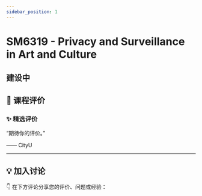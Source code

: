 ```yaml
---
sidebar_position: 1
---
```



# SM6319 - Privacy and Surveillance in Art and Culture

## 建设中

## **💬 课程评价**

### ✨ **精选评价**
<div className={commentStyles.commentBox}>
    <p className={commentStyles.commentText}>
        “期待你的评价。”
    </p>
    <p className={commentStyles.commentAuthor}>—— CityU</p>
</div>

---

## **💡 加入讨论**

👇 在下方评论分享您的评价、问题或经验：
<Utterances />
